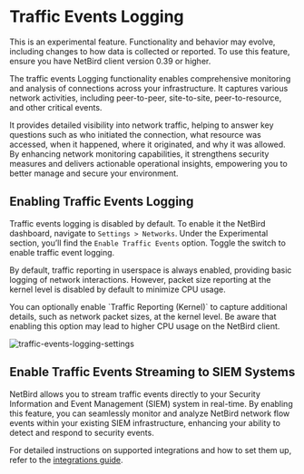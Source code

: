 # Traffic Events Logging

<Note>
 This is an experimental feature. Functionality and behavior may evolve, including changes to how data is collected or reported.
 To use this feature, ensure you have NetBird client version 0.39 or higher.
</Note>


The traffic events Logging functionality enables comprehensive monitoring and analysis of connections across your infrastructure.
It captures various network activities, including peer-to-peer, site-to-site, peer-to-resource, and other critical events.

It provides detailed visibility into network traffic, helping to answer key questions such as who initiated
the connection, what resource was accessed, when it happened, where it originated, and why it was allowed. By enhancing
network monitoring capabilities, it strengthens security measures and delivers actionable operational insights, empowering
you to better manage and secure your environment.


## Enabling Traffic Events Logging

Traffic events logging is disabled by default. To enable it the NetBird dashboard, navigate to `Settings > Networks`.
Under the Experimental section, you’ll find the `Enable Traffic Events` option. Toggle the switch to enable traffic event logging.

By default, traffic reporting in userspace is always enabled, providing basic logging of network interactions.
However, packet size reporting at the kernel level is disabled by default to minimize CPU usage.

<Note>
You can optionally enable `Traffic Reporting (Kernel)` to capture additional details, such as network packet sizes,
at the kernel level. Be aware that enabling this option may lead to higher CPU usage on the NetBird client.
</Note>


<p>
    <img src="/docs-static/img/how-to-guides/traffic-events-logging-settings.png" alt="traffic-events-logging-settings" className="imagewrapper-big"/>
</p>


## Enable Traffic Events Streaming to SIEM Systems

NetBird allows you to stream traffic events directly to your Security Information and Event Management (SIEM) system in real-time.
By enabling this feature, you can seamlessly monitor and analyze NetBird network flow events within your existing SIEM infrastructure,
enhancing your ability to detect and respond to security events.

For detailed instructions on supported integrations and how to set them up, refer to the [integrations guide](/how-to/activity-event-streaming).